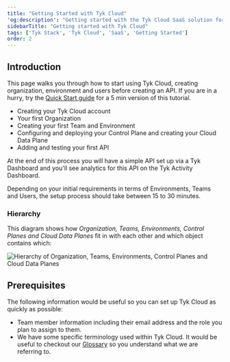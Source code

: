 ```yaml
---
title: "Getting Started with Tyk Cloud"
'og:description': "Getting started with the Tyk Cloud SaaS solution for API management"
sidebarTitle: "Getting started with Tyk Cloud"
tags: ['Tyk Stack', 'Tyk Cloud', 'SaaS', 'Getting Started']
order: 2
---
```


## Introduction


This page walks you through how to start using Tyk Cloud, creating organization, environment and users before creating an API. If you are in a hurry, try the [Quick Start guide](/../deployment-and-operations/tyk-cloud-platform/quick-start) for a 5 min version of this tutorial. 

* Creating your Tyk Cloud account
* Your first Organization
* Creating your first Team and Environment
* Configuring and deploying your Control Plane and creating your Cloud Data Plane
* Adding and testing your first API

At the end of this process you will have a simple API set up via a Tyk Dashboard and you'll see analytics for this API on the Tyk Activity Dashboard.

Depending on your initial requirements in terms of Environments, Teams and Users, the setup process should take between 15 to 30 minutes.

### Hierarchy

This diagram shows how _Organization, Teams, Environments, Control Planes and Cloud Data Planes_ fit in with each other and which object contains which:

<img src="/img/cloud/Onboarding_Diagram_2-1_Ara.png" alt="Hierarchy of Organization, Teams, Environments, Control Planes and Cloud Data Planes" />

## Prerequisites

The following information would be useful so you can set up Tyk Cloud as quickly as possible:

* Team member information including their email address and the role you plan to assign to them.
* We have some specific terminology used within Tyk Cloud. It would be useful to checkout our [Glossary](/tyk-cloud/troubleshooting-&-support/glossary) so you understand what we are referring to.
